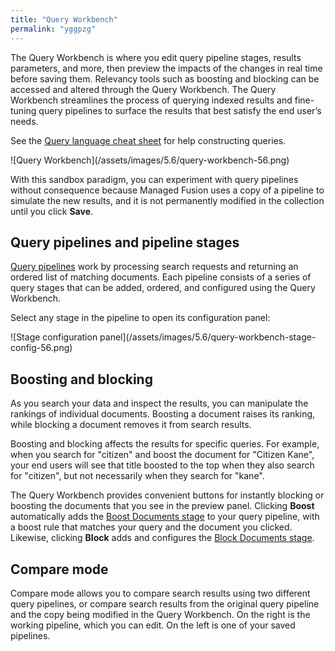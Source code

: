 ```yaml
---
title: "Query Workbench"
permalink: "yggpzg"
---
```


The Query Workbench is where you edit query pipeline stages, results parameters, and more, then preview the impacts of the changes in real time before saving them. Relevancy tools such as boosting and blocking can be accessed and altered through the Query Workbench. The Query Workbench streamlines the process of querying indexed results and fine-tuning query pipelines to surface the results that best satisfy the end user’s needs.

See the [Query language cheat sheet](/managed-fusion/5.9/b4lyep/solr-query-language-cheat-sheet) for help constructing queries.

<Frame>![Query Workbench](/assets/images/5.6/query-workbench-56.png)</Frame>

With this sandbox paradigm, you can experiment with query pipelines without consequence because Managed Fusion uses a copy of a pipeline to simulate the new results, and it is not permanently modified in the collection until you click **Save**.

## Query pipelines and pipeline stages

[Query pipelines](/managed-fusion/5.9/8qf1w6/query-pipelines) work by processing search requests and returning an ordered list of matching documents. Each pipeline consists of a series of query stages that can be added, ordered, and configured using the Query Workbench.

Select any stage in the pipeline to open its configuration panel:

<Frame>![Stage configuration panel](/assets/images/5.6/query-workbench-stage-config-56.png)</Frame>

## Boosting and blocking

As you search your data and inspect the results, you can manipulate the rankings of individual documents. Boosting a document raises its ranking, while blocking a document removes it from search results.

Boosting and blocking affects the results for specific queries. For example, when you search for "citizen" and boost the document for "Citizen Kane", your end users will see that title boosted to the top when they also search for "citizen", but not necessarily when they search for "kane".

The Query Workbench provides convenient buttons for instantly blocking or boosting the documents that you see in the preview panel. Clicking **Boost** automatically adds the [Boost Documents stage](/managed-fusion/5.9/ucape1/boost-documents-stage) to your query pipeline, with a boost rule that matches your query and the document you clicked. Likewise, clicking **Block** adds and configures the [Block Documents stage](/managed-fusion/5.9/8prd3n/block-documents-stage).

## Compare mode

Compare mode allows you to compare search results using two different query pipelines, or compare search results from the original query pipeline and the copy being modified in the Query Workbench. On the right is the working pipeline, which you can edit. On the left is one of your saved pipelines.
